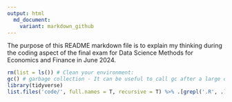 ```yaml
---
output: html
  md_document:
    variant: markdown_github
---
```


The purpose of this README markdown file is to explain my thinking during the coding aspect of the final exam for Data Science Methods for Economics and Finance in June 2024.


```r

rm(list = ls()) # Clean your environment:
gc() # garbage collection - It can be useful to call gc after a large object has been removed, as this may prompt R to return memory to the operating system.
library(tidyverse)
list.files('code/', full.names = T, recursive = T) %>% .[grepl('.R', .)] %>% as.list() %>% walk(~source(.))
```


